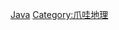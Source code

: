 {{Commons cat|Rivers of Java}}
{{portal|印尼}}
{{seealso|西爪哇省|中爪哇省|東爪哇省}}
[[Category:印尼河流|Java]]
[[Category:爪哇地理|Category:爪哇地理]]